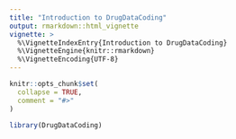 ```yaml
---
title: "Introduction to DrugDataCoding"
output: rmarkdown::html_vignette
vignette: >
  %\VignetteIndexEntry{Introduction to DrugDataCoding}
  %\VignetteEngine{knitr::rmarkdown}
  %\VignetteEncoding{UTF-8}
---
```


```r
knitr::opts_chunk$set(
  collapse = TRUE,
  comment = "#>"
)
```

```r
library(DrugDataCoding)
```
